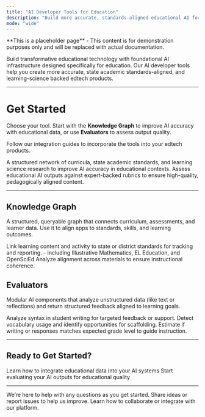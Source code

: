 ```yaml
---
title: "AI Developer Tools for Education"
description: "Build more accurate, standards-aligned educational AI for edtech"
mode: "wide"
---
```


<Warning>
  **This is a placeholder page** - This content is for demonstration purposes only and will be replaced with actual documentation.
</Warning>

Build transformative educational technology with foundational AI infrastructure designed specifically for education. Our AI developer tools help you create more accurate, state academic standards-aligned, and learning-science backed edtech products.

---

# Get Started

Choose your tool. Start with the **Knowledge Graph** to improve AI accuracy with educational data, or use **Evaluators** to assess output quality.

Follow our integration guides to incorporate the tools into your edtech products.

<Columns cols={2}>
  <Card title="Knowledge Graph" img="/images/KG.png">
    A structured network of curricula, state academic standards, and learning science research to improve AI accuracy in educational contexts.
  </Card>
  <Card title="Evaluator" img="/images/Evals.png">
    Assess educational AI outputs against expert-backed rubrics to ensure high-quality, pedagogically aligned content.
  </Card>
</Columns>

---

## Knowledge Graph

A structured, queryable graph that connects curriculum, assessments, and learner data. Use it to align apps to standards, skills, and learning outcomes.

<CardGroup cols={3}>
  <Card title="State Academic Standards" icon="certificate">
    Link learning content and activity to state or district standards for tracking and reporting.
  </Card>
  <Card title="Research-backed curricula" icon="book">
    - including Illustrative Mathematics, EL Education, and OpenSciEd
  </Card>
  <Card title="Coherence Map" icon="diagram-project">
    Analyze alignment across materials to ensure instructional coherence.
  </Card>
</CardGroup>

## Evaluators

Modular AI components that analyze unstructured data (like text or reflections) and return structured feedback aligned to learning goals.

<CardGroup cols={3}>
  <Card title="Sentence Structure" icon="pen-line">
    Analyze syntax in student writing for targeted feedback or support.
  </Card>
  <Card title="Vocabulary Evaluator" icon="book">
    Detect vocabulary usage and identify opportunities for scaffolding.
  </Card>
  <Card title="Grade Level Appropiateness" icon="bars-progress">
    Estimate if writing  or responses matches expected grade level to guide instruction.
  </Card>
</CardGroup>

---

## Ready to Get Started?

<CardGroup cols={2}>
  <Card title="Knowledge Graph Documentation" icon="book" href="/knowledge-graph/getting-started">
    Learn how to integrate educational data into your AI systems
  </Card>
  <Card title="Evaluators Documentation" icon="clipboard-check" href="/evaluators/getting-started">
    Start evaluating your AI outputs for educational quality
  </Card>
</CardGroup>

---

<CardGroup cols={3}>
  <Card title="Help" icon="circle-info" color="#838383" href>
    We’re here to help with any questions as you get started.
  </Card>
  <Card title="Feedback" icon="message-lines" color="#838383" href="/evaluators/getting-started">
    Share ideas or report issues to help us improve.
  </Card>
  <Card title="Partner with us" icon="handshake" color="#838383" href="/evaluators/getting-started">
    Learn how to collaborate or integrate with our platform.
  </Card>
</CardGroup>